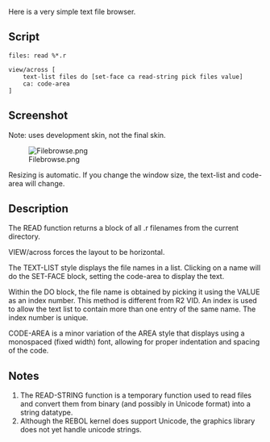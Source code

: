 Here is a very simple text file browser.

==Script==

<pre>
files: read %*.r

view/across [
    text-list files do [set-face ca read-string pick files value]
    ca: code-area
]
</pre>

==Screenshot==

Note: uses development skin, not the final skin.

[[Image:Filebrowse.png]]

Resizing is automatic. If you change the window size, the text-list and code-area will change.

==Description==

The READ function returns a block of all .r filenames from the current directory.

VIEW/across forces the layout to be horizontal.

The TEXT-LIST style displays the file names in a list. Clicking on a name will do the SET-FACE block, setting the code-area to display the text.

Within the DO block, the file name is obtained by picking it using the VALUE as an index number. This method is different from R2 VID. An index is used to allow the text list to contain more than one entry of the same name. The index number is unique.

CODE-AREA is a minor variation of the AREA style that displays using a monospaced (fixed width) font, allowing for proper indentation and spacing of the code.

==Notes==

#The READ-STRING function is a temporary function used to read files and convert them from binary (and possibly in Unicode format) into a string datatype.
#Although the REBOL kernel does support Unicode, the graphics library does not yet handle unicode strings.